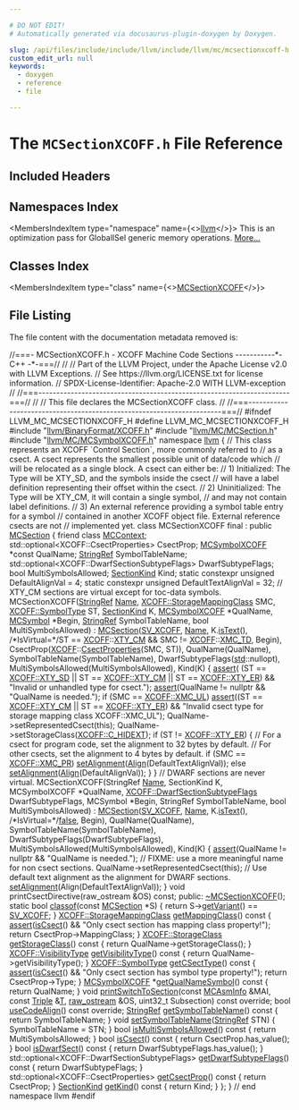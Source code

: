 ```yaml
---

# DO NOT EDIT!
# Automatically generated via docusaurus-plugin-doxygen by Doxygen.

slug: /api/files/include/include/llvm/include/llvm/mc/mcsectionxcoff-h
custom_edit_url: null
keywords:
  - doxygen
  - reference
  - file

---
```





# The `MCSectionXCOFF.h` File Reference

<DoxygenPage pluginConfig={pluginConfig}>



## Included Headers

<IncludesList>
<IncludesListItem
  filePath="llvm/BinaryFormat/XCOFF.h"
  permalink="/docs/api/files/include/include/llvm/include/llvm/binaryformat/xcoff-h"
  isLocal="true" />
<IncludesListItem
  filePath="llvm/MC/MCSection.h"
  permalink="/docs/api/files/include/include/llvm/include/llvm/mc/mcsection-h"
  isLocal="true" />
<IncludesListItem
  filePath="llvm/MC/MCSymbolXCOFF.h"
  permalink="/docs/api/files/include/include/llvm/include/llvm/mc/mcsymbolxcoff-h"
  isLocal="true" />
</IncludesList>

## Namespaces Index

<MembersIndex>

<MembersIndexItem
  type="namespace"
  name={<><a href="/docs/api/namespaces/llvm">llvm</a></>}>
This is an optimization pass for GlobalISel generic memory operations. <a href="/docs/api/namespaces/llvm/#details">More...</a>
</MembersIndexItem>

</MembersIndex>

## Classes Index

<MembersIndex>

<MembersIndexItem
  type="class"
  name={<><a href="/docs/api/classes/llvm/mcsectionxcoff">MCSectionXCOFF</a></>}>
</MembersIndexItem>

</MembersIndex>


## File Listing

The file content with the documentation metadata removed is:

<ProgramListing>

<Link id="l00001" /><CodeLine lineNumber="1"><span class="doxyHighlightComment">//===- MCSectionXCOFF.h - XCOFF Machine Code Sections -----------&#42;- C++ -&#42;-===//</span></CodeLine>
<Link id="l00002" /><CodeLine lineNumber="2"><span class="doxyHighlightComment">//</span></CodeLine>
<Link id="l00003" /><CodeLine lineNumber="3"><span class="doxyHighlightComment">// Part of the LLVM Project, under the Apache License v2.0 with LLVM Exceptions.</span></CodeLine>
<Link id="l00004" /><CodeLine lineNumber="4"><span class="doxyHighlightComment">// See https://llvm.org/LICENSE.txt for license information.</span></CodeLine>
<Link id="l00005" /><CodeLine lineNumber="5"><span class="doxyHighlightComment">// SPDX-License-Identifier: Apache-2.0 WITH LLVM-exception</span></CodeLine>
<Link id="l00006" /><CodeLine lineNumber="6"><span class="doxyHighlightComment">//</span></CodeLine>
<Link id="l00007" /><CodeLine lineNumber="7"><span class="doxyHighlightComment">//===----------------------------------------------------------------------===//</span></CodeLine>
<Link id="l00008" /><CodeLine lineNumber="8"><span class="doxyHighlightComment">//</span></CodeLine>
<Link id="l00009" /><CodeLine lineNumber="9"><span class="doxyHighlightComment">// This file declares the MCSectionXCOFF class.</span></CodeLine>
<Link id="l00010" /><CodeLine lineNumber="10"><span class="doxyHighlightComment">//</span></CodeLine>
<Link id="l00011" /><CodeLine lineNumber="11"><span class="doxyHighlightComment">//===----------------------------------------------------------------------===//</span></CodeLine>
<Link id="l00012" /><CodeLine lineNumber="12"></CodeLine>
<Link id="l00013" /><CodeLine lineNumber="13"><span class="doxyHighlightPreprocessor">#ifndef LLVM&#95;MC&#95;MCSECTIONXCOFF&#95;H</span></CodeLine>
<Link id="l00014" /><CodeLine lineNumber="14"><span class="doxyHighlightPreprocessor">#define LLVM&#95;MC&#95;MCSECTIONXCOFF&#95;H</span></CodeLine>
<Link id="l00015" /><CodeLine lineNumber="15"></CodeLine>
<Link id="l00016" /><CodeLine lineNumber="16"><span class="doxyHighlightPreprocessor">#include &quot;<a href="/docs/api/files/include/include/llvm/include/llvm/binaryformat/xcoff-h">llvm/BinaryFormat/XCOFF.h</a>&quot;</span></CodeLine>
<Link id="l00017" /><CodeLine lineNumber="17"><span class="doxyHighlightPreprocessor">#include &quot;<a href="/docs/api/files/include/include/llvm/include/llvm/mc/mcsection-h">llvm/MC/MCSection.h</a>&quot;</span></CodeLine>
<Link id="l00018" /><CodeLine lineNumber="18"><span class="doxyHighlightPreprocessor">#include &quot;<a href="/docs/api/files/include/include/llvm/include/llvm/mc/mcsymbolxcoff-h">llvm/MC/MCSymbolXCOFF.h</a>&quot;</span></CodeLine>
<Link id="l00019" /><CodeLine lineNumber="19"></CodeLine>
<Link id="l00020" /><CodeLine lineNumber="20"><span class="doxyHighlightKeyword">namespace </span><span class="doxyHighlight"><a href="/docs/api/namespaces/llvm">llvm</a> &#123;</span></CodeLine>
<Link id="l00021" /><CodeLine lineNumber="21"></CodeLine>
<Link id="l00022" /><CodeLine lineNumber="22"><span class="doxyHighlightComment">// This class represents an XCOFF &#96;Control Section&#96;, more commonly referred to</span></CodeLine>
<Link id="l00023" /><CodeLine lineNumber="23"><span class="doxyHighlightComment">// as a csect. A csect represents the smallest possible unit of data/code which</span></CodeLine>
<Link id="l00024" /><CodeLine lineNumber="24"><span class="doxyHighlightComment">// will be relocated as a single block. A csect can either be:</span></CodeLine>
<Link id="l00025" /><CodeLine lineNumber="25"><span class="doxyHighlightComment">// 1) Initialized: The Type will be XTY&#95;SD, and the symbols inside the csect</span></CodeLine>
<Link id="l00026" /><CodeLine lineNumber="26"><span class="doxyHighlightComment">//    will have a label definition representing their offset within the csect.</span></CodeLine>
<Link id="l00027" /><CodeLine lineNumber="27"><span class="doxyHighlightComment">// 2) Uninitialized: The Type will be XTY&#95;CM, it will contain a single symbol,</span></CodeLine>
<Link id="l00028" /><CodeLine lineNumber="28"><span class="doxyHighlightComment">//    and may not contain label definitions.</span></CodeLine>
<Link id="l00029" /><CodeLine lineNumber="29"><span class="doxyHighlightComment">// 3) An external reference providing a symbol table entry for a symbol</span></CodeLine>
<Link id="l00030" /><CodeLine lineNumber="30"><span class="doxyHighlightComment">//    contained in another XCOFF object file. External reference csects are not</span></CodeLine>
<Link id="l00031" /><CodeLine lineNumber="31"><span class="doxyHighlightComment">//    implemented yet.</span></CodeLine>
<Link id="l00032" /><CodeLine lineNumber="32" lineLink="/docs/api/classes/llvm/mcsectionxcoff"><span class="doxyHighlightKeyword">class </span><span class="doxyHighlight">MCSectionXCOFF final : </span><span class="doxyHighlightKeyword">public</span><span class="doxyHighlight"> <a href="/docs/api/classes/llvm/mcsection/#ad2c130ecb0e15e740bfad7eb61eb061e">MCSection</a> &#123;</span></CodeLine>
<Link id="l00033" /><CodeLine lineNumber="33" lineLink="/docs/api/classes/llvm/mcsectionxcoff/#a7862d2f746209c16291d7139dab55e00"><span class="doxyHighlight">  </span><span class="doxyHighlightKeyword">friend</span><span class="doxyHighlight"> </span><span class="doxyHighlightKeyword">class </span><span class="doxyHighlight"><a href="/docs/api/classes/llvm/mcsectionxcoff/#a7862d2f746209c16291d7139dab55e00">MCContext</a>;</span></CodeLine>
<Link id="l00034" /><CodeLine lineNumber="34"></CodeLine>
<Link id="l00035" /><CodeLine lineNumber="35"><span class="doxyHighlight">  std::optional&lt;XCOFF::CsectProperties&gt; CsectProp;</span></CodeLine>
<Link id="l00036" /><CodeLine lineNumber="36"><span class="doxyHighlight">  <a href="/docs/api/classes/llvm/mcsymbolxcoff">MCSymbolXCOFF</a> &#42;</span><span class="doxyHighlightKeyword">const</span><span class="doxyHighlight"> QualName;</span></CodeLine>
<Link id="l00037" /><CodeLine lineNumber="37"><span class="doxyHighlight">  <a href="/docs/api/classes/llvm/stringref">StringRef</a> SymbolTableName;</span></CodeLine>
<Link id="l00038" /><CodeLine lineNumber="38"><span class="doxyHighlight">  std::optional&lt;XCOFF::DwarfSectionSubtypeFlags&gt; DwarfSubtypeFlags;</span></CodeLine>
<Link id="l00039" /><CodeLine lineNumber="39"><span class="doxyHighlight">  </span><span class="doxyHighlightKeywordType">bool</span><span class="doxyHighlight"> MultiSymbolsAllowed;</span></CodeLine>
<Link id="l00040" /><CodeLine lineNumber="40"><span class="doxyHighlight">  <a href="/docs/api/classes/llvm/sectionkind">SectionKind</a> Kind;</span></CodeLine>
<Link id="l00041" /><CodeLine lineNumber="41"><span class="doxyHighlight">  </span><span class="doxyHighlightKeyword">static</span><span class="doxyHighlight"> </span><span class="doxyHighlightKeyword">constexpr</span><span class="doxyHighlight"> </span><span class="doxyHighlightKeywordType">unsigned</span><span class="doxyHighlight"> DefaultAlignVal = 4;</span></CodeLine>
<Link id="l00042" /><CodeLine lineNumber="42"><span class="doxyHighlight">  </span><span class="doxyHighlightKeyword">static</span><span class="doxyHighlight"> </span><span class="doxyHighlightKeyword">constexpr</span><span class="doxyHighlight"> </span><span class="doxyHighlightKeywordType">unsigned</span><span class="doxyHighlight"> DefaultTextAlignVal = 32;</span></CodeLine>
<Link id="l00043" /><CodeLine lineNumber="43"></CodeLine>
<Link id="l00044" /><CodeLine lineNumber="44"><span class="doxyHighlight">  </span><span class="doxyHighlightComment">// XTY&#95;CM sections are virtual except for toc-data symbols.</span></CodeLine>
<Link id="l00045" /><CodeLine lineNumber="45"><span class="doxyHighlight">  MCSectionXCOFF(<a href="/docs/api/classes/llvm/stringref">StringRef</a> <a href="/docs/api/classes/llvm/mcsection/#a93cf15fffef6e58ff9e85810de335dfe">Name</a>, <a href="/docs/api/namespaces/llvm/xcoff/#abf0ae26de1e332dddf7d1383bb68502c">XCOFF::StorageMappingClass</a> SMC,</span></CodeLine>
<Link id="l00046" /><CodeLine lineNumber="46"><span class="doxyHighlight">                 <a href="/docs/api/namespaces/llvm/xcoff/#ae6213556e13de39091f6861f199d7b1f">XCOFF::SymbolType</a> ST, <a href="/docs/api/classes/llvm/sectionkind">SectionKind</a> K, <a href="/docs/api/classes/llvm/mcsymbolxcoff">MCSymbolXCOFF</a> &#42;QualName,</span></CodeLine>
<Link id="l00047" /><CodeLine lineNumber="47"><span class="doxyHighlight">                 <a href="/docs/api/classes/llvm/mcsymbol">MCSymbol</a> &#42;Begin, <a href="/docs/api/classes/llvm/stringref">StringRef</a> SymbolTableName,</span></CodeLine>
<Link id="l00048" /><CodeLine lineNumber="48"><span class="doxyHighlight">                 </span><span class="doxyHighlightKeywordType">bool</span><span class="doxyHighlight"> MultiSymbolsAllowed)</span></CodeLine>
<Link id="l00049" /><CodeLine lineNumber="49"><span class="doxyHighlight">      : <a href="/docs/api/classes/llvm/mcsection/#ad2c130ecb0e15e740bfad7eb61eb061e">MCSection</a>(<a href="/docs/api/classes/llvm/mcsection/#afecf7c84b079ea5c169f71b6c06ece98a60f91836b77b5497f07e364fb0acbf64">SV&#95;XCOFF</a>, <a href="/docs/api/classes/llvm/mcsection/#a93cf15fffef6e58ff9e85810de335dfe">Name</a>, K.<a href="/docs/api/classes/llvm/mcsection/#a90366eeb65f96f6d6d6b721551c260df">isText</a>(),</span></CodeLine>
<Link id="l00050" /><CodeLine lineNumber="50"><span class="doxyHighlight">                  </span><span class="doxyHighlightComment">/&#42;IsVirtual=&#42;/</span><span class="doxyHighlight">ST == <a href="/docs/api/namespaces/llvm/xcoff">XCOFF</a>::<a href="/docs/api/namespaces/llvm/xcoff/#ae6213556e13de39091f6861f199d7b1fa533de1d99e6b391e90e30a38b9e3a954">XTY&#95;CM</a> &amp;&amp; SMC != <a href="/docs/api/namespaces/llvm/xcoff">XCOFF</a>::<a href="/docs/api/namespaces/llvm/xcoff/#abf0ae26de1e332dddf7d1383bb68502caa250286dfb78ab47b0ba96d5b0f9bc51">XMC&#95;TD</a>,</span></CodeLine>
<Link id="l00051" /><CodeLine lineNumber="51"><span class="doxyHighlight">                  Begin),</span></CodeLine>
<Link id="l00052" /><CodeLine lineNumber="52"><span class="doxyHighlight">        CsectProp(<a href="/docs/api/namespaces/llvm/xcoff">XCOFF</a>::<a href="/docs/api/structs/llvm/xcoff/csectproperties">CsectProperties</a>(SMC, ST)), QualName(QualName),</span></CodeLine>
<Link id="l00053" /><CodeLine lineNumber="53"><span class="doxyHighlight">        SymbolTableName(SymbolTableName), DwarfSubtypeFlags(<a href="/docs/api/namespaces/std">std</a>::nullopt),</span></CodeLine>
<Link id="l00054" /><CodeLine lineNumber="54"><span class="doxyHighlight">        MultiSymbolsAllowed(MultiSymbolsAllowed), Kind(K) &#123;</span></CodeLine>
<Link id="l00055" /><CodeLine lineNumber="55"><span class="doxyHighlight">    <a href="/docs/api/files/lib/lib/target/lib/target/amdgpu/silowercontrolflow-cpp/#a4868c5d81c5ccc98c47aeab6244346a0">assert</a>(</span></CodeLine>
<Link id="l00056" /><CodeLine lineNumber="56"><span class="doxyHighlight">        (ST == <a href="/docs/api/namespaces/llvm/xcoff/#ae6213556e13de39091f6861f199d7b1fabc703e0e4100086f310d23f214a3cf03">XCOFF::XTY&#95;SD</a> || ST == <a href="/docs/api/namespaces/llvm/xcoff/#ae6213556e13de39091f6861f199d7b1fa533de1d99e6b391e90e30a38b9e3a954">XCOFF::XTY&#95;CM</a> || ST == <a href="/docs/api/namespaces/llvm/xcoff/#ae6213556e13de39091f6861f199d7b1fad8a6731bed03a3891075d7ba162f83ba">XCOFF::XTY&#95;ER</a>) &amp;&amp;</span></CodeLine>
<Link id="l00057" /><CodeLine lineNumber="57"><span class="doxyHighlight">        </span><span class="doxyHighlightStringLiteral">&quot;Invalid or unhandled type for csect.&quot;</span><span class="doxyHighlight">);</span></CodeLine>
<Link id="l00058" /><CodeLine lineNumber="58"><span class="doxyHighlight">    <a href="/docs/api/files/lib/lib/target/lib/target/amdgpu/silowercontrolflow-cpp/#a4868c5d81c5ccc98c47aeab6244346a0">assert</a>(QualName != </span><span class="doxyHighlightKeyword">nullptr</span><span class="doxyHighlight"> &amp;&amp; </span><span class="doxyHighlightStringLiteral">&quot;QualName is needed.&quot;</span><span class="doxyHighlight">);</span></CodeLine>
<Link id="l00059" /><CodeLine lineNumber="59"><span class="doxyHighlight">    </span><span class="doxyHighlightKeywordFlow">if</span><span class="doxyHighlight"> (SMC == <a href="/docs/api/namespaces/llvm/xcoff/#abf0ae26de1e332dddf7d1383bb68502cab35fc11d2968b541a2442c6138a1ba09">XCOFF::XMC&#95;UL</a>)</span></CodeLine>
<Link id="l00060" /><CodeLine lineNumber="60"><span class="doxyHighlight">      <a href="/docs/api/files/lib/lib/target/lib/target/amdgpu/silowercontrolflow-cpp/#a4868c5d81c5ccc98c47aeab6244346a0">assert</a>((ST == <a href="/docs/api/namespaces/llvm/xcoff/#ae6213556e13de39091f6861f199d7b1fa533de1d99e6b391e90e30a38b9e3a954">XCOFF::XTY&#95;CM</a> || ST == <a href="/docs/api/namespaces/llvm/xcoff/#ae6213556e13de39091f6861f199d7b1fad8a6731bed03a3891075d7ba162f83ba">XCOFF::XTY&#95;ER</a>) &amp;&amp;</span></CodeLine>
<Link id="l00061" /><CodeLine lineNumber="61"><span class="doxyHighlight">             </span><span class="doxyHighlightStringLiteral">&quot;Invalid csect type for storage mapping class XCOFF::XMC&#95;UL&quot;</span><span class="doxyHighlight">);</span></CodeLine>
<Link id="l00062" /><CodeLine lineNumber="62"></CodeLine>
<Link id="l00063" /><CodeLine lineNumber="63"><span class="doxyHighlight">    QualName-&gt;setRepresentedCsect(</span><span class="doxyHighlightKeyword">this</span><span class="doxyHighlight">);</span></CodeLine>
<Link id="l00064" /><CodeLine lineNumber="64"><span class="doxyHighlight">    QualName-&gt;setStorageClass(<a href="/docs/api/namespaces/llvm/xcoff/#abcfbfa374a3d08b4ee55f054ceb27a70aeffba1492a002e3d506d9eca64672a24">XCOFF::C&#95;HIDEXT</a>);</span></CodeLine>
<Link id="l00065" /><CodeLine lineNumber="65"><span class="doxyHighlight">    </span><span class="doxyHighlightKeywordFlow">if</span><span class="doxyHighlight"> (ST != <a href="/docs/api/namespaces/llvm/xcoff/#ae6213556e13de39091f6861f199d7b1fad8a6731bed03a3891075d7ba162f83ba">XCOFF::XTY&#95;ER</a>) &#123;</span></CodeLine>
<Link id="l00066" /><CodeLine lineNumber="66"><span class="doxyHighlight">      </span><span class="doxyHighlightComment">// For a csect for program code, set the alignment to 32 bytes by default.</span></CodeLine>
<Link id="l00067" /><CodeLine lineNumber="67"><span class="doxyHighlight">      </span><span class="doxyHighlightComment">// For other csects, set the alignment to 4 bytes by default.</span></CodeLine>
<Link id="l00068" /><CodeLine lineNumber="68"><span class="doxyHighlight">      </span><span class="doxyHighlightKeywordFlow">if</span><span class="doxyHighlight"> (SMC == <a href="/docs/api/namespaces/llvm/xcoff/#abf0ae26de1e332dddf7d1383bb68502cac7850ad5e926ed392928b68832be764e">XCOFF::XMC&#95;PR</a>)</span></CodeLine>
<Link id="l00069" /><CodeLine lineNumber="69"><span class="doxyHighlight">        <a href="/docs/api/classes/llvm/mcsection/#a028a2916c58908b43c9866673f0b651c">setAlignment</a>(<a href="/docs/api/structs/llvm/align">Align</a>(DefaultTextAlignVal));</span></CodeLine>
<Link id="l00070" /><CodeLine lineNumber="70"><span class="doxyHighlight">      </span><span class="doxyHighlightKeywordFlow">else</span></CodeLine>
<Link id="l00071" /><CodeLine lineNumber="71"><span class="doxyHighlight">        <a href="/docs/api/classes/llvm/mcsection/#a028a2916c58908b43c9866673f0b651c">setAlignment</a>(<a href="/docs/api/structs/llvm/align">Align</a>(DefaultAlignVal));</span></CodeLine>
<Link id="l00072" /><CodeLine lineNumber="72"><span class="doxyHighlight">    &#125;</span></CodeLine>
<Link id="l00073" /><CodeLine lineNumber="73"><span class="doxyHighlight">  &#125;</span></CodeLine>
<Link id="l00074" /><CodeLine lineNumber="74"></CodeLine>
<Link id="l00075" /><CodeLine lineNumber="75"><span class="doxyHighlight">  </span><span class="doxyHighlightComment">// DWARF sections are never virtual.</span></CodeLine>
<Link id="l00076" /><CodeLine lineNumber="76"><span class="doxyHighlight">  MCSectionXCOFF(StringRef <a href="/docs/api/classes/llvm/mcsection/#a93cf15fffef6e58ff9e85810de335dfe">Name</a>, SectionKind K, MCSymbolXCOFF &#42;QualName,</span></CodeLine>
<Link id="l00077" /><CodeLine lineNumber="77"><span class="doxyHighlight">                 <a href="/docs/api/namespaces/llvm/xcoff/#a0456b0e88222c998e39b69d80338a440">XCOFF::DwarfSectionSubtypeFlags</a> DwarfSubtypeFlags,</span></CodeLine>
<Link id="l00078" /><CodeLine lineNumber="78"><span class="doxyHighlight">                 MCSymbol &#42;Begin, StringRef SymbolTableName,</span></CodeLine>
<Link id="l00079" /><CodeLine lineNumber="79"><span class="doxyHighlight">                 </span><span class="doxyHighlightKeywordType">bool</span><span class="doxyHighlight"> MultiSymbolsAllowed)</span></CodeLine>
<Link id="l00080" /><CodeLine lineNumber="80"><span class="doxyHighlight">      : <a href="/docs/api/classes/llvm/mcsection/#ad2c130ecb0e15e740bfad7eb61eb061e">MCSection</a>(<a href="/docs/api/classes/llvm/mcsection/#afecf7c84b079ea5c169f71b6c06ece98a60f91836b77b5497f07e364fb0acbf64">SV&#95;XCOFF</a>, <a href="/docs/api/classes/llvm/mcsection/#a93cf15fffef6e58ff9e85810de335dfe">Name</a>, K.<a href="/docs/api/classes/llvm/mcsection/#a90366eeb65f96f6d6d6b721551c260df">isText</a>(), </span><span class="doxyHighlightComment">/&#42;IsVirtual=&#42;/</span><span class="doxyHighlight"><a href="/docs/api/namespaces/false">false</a>, Begin),</span></CodeLine>
<Link id="l00081" /><CodeLine lineNumber="81"><span class="doxyHighlight">        QualName(QualName), SymbolTableName(SymbolTableName),</span></CodeLine>
<Link id="l00082" /><CodeLine lineNumber="82"><span class="doxyHighlight">        DwarfSubtypeFlags(DwarfSubtypeFlags),</span></CodeLine>
<Link id="l00083" /><CodeLine lineNumber="83"><span class="doxyHighlight">        MultiSymbolsAllowed(MultiSymbolsAllowed), Kind(K) &#123;</span></CodeLine>
<Link id="l00084" /><CodeLine lineNumber="84"><span class="doxyHighlight">    <a href="/docs/api/files/lib/lib/target/lib/target/amdgpu/silowercontrolflow-cpp/#a4868c5d81c5ccc98c47aeab6244346a0">assert</a>(QualName != </span><span class="doxyHighlightKeyword">nullptr</span><span class="doxyHighlight"> &amp;&amp; </span><span class="doxyHighlightStringLiteral">&quot;QualName is needed.&quot;</span><span class="doxyHighlight">);</span></CodeLine>
<Link id="l00085" /><CodeLine lineNumber="85"></CodeLine>
<Link id="l00086" /><CodeLine lineNumber="86"><span class="doxyHighlight">    </span><span class="doxyHighlightComment">// FIXME: use a more meaningful name for non csect sections.</span></CodeLine>
<Link id="l00087" /><CodeLine lineNumber="87"><span class="doxyHighlight">    QualName-&gt;setRepresentedCsect(</span><span class="doxyHighlightKeyword">this</span><span class="doxyHighlight">);</span></CodeLine>
<Link id="l00088" /><CodeLine lineNumber="88"></CodeLine>
<Link id="l00089" /><CodeLine lineNumber="89"><span class="doxyHighlight">    </span><span class="doxyHighlightComment">// Use default text alignment as the alignment for DWARF sections.</span></CodeLine>
<Link id="l00090" /><CodeLine lineNumber="90"><span class="doxyHighlight">    <a href="/docs/api/classes/llvm/mcsection/#a028a2916c58908b43c9866673f0b651c">setAlignment</a>(Align(DefaultTextAlignVal));</span></CodeLine>
<Link id="l00091" /><CodeLine lineNumber="91"><span class="doxyHighlight">  &#125;</span></CodeLine>
<Link id="l00092" /><CodeLine lineNumber="92"></CodeLine>
<Link id="l00093" /><CodeLine lineNumber="93"><span class="doxyHighlight">  </span><span class="doxyHighlightKeywordType">void</span><span class="doxyHighlight"> printCsectDirective(raw&#95;ostream &amp;OS) </span><span class="doxyHighlightKeyword">const</span><span class="doxyHighlight">;</span></CodeLine>
<Link id="l00094" /><CodeLine lineNumber="94"></CodeLine>
<Link id="l00095" /><CodeLine lineNumber="95"><span class="doxyHighlightKeyword">public</span><span class="doxyHighlight">:</span></CodeLine>
<Link id="l00096" /><CodeLine lineNumber="96" lineLink="/docs/api/classes/llvm/mcsectionxcoff/#a37a7c151191705bb794ef47e0e60ecc2"><span class="doxyHighlight">  <a href="/docs/api/classes/llvm/mcsectionxcoff/#a37a7c151191705bb794ef47e0e60ecc2">~MCSectionXCOFF</a>();</span></CodeLine>
<Link id="l00097" /><CodeLine lineNumber="97"></CodeLine>
<Link id="l00098" /><CodeLine lineNumber="98" lineLink="/docs/api/classes/llvm/mcsectionxcoff/#a8c48247612d42f94b186a1ace5435430"><span class="doxyHighlight">  </span><span class="doxyHighlightKeyword">static</span><span class="doxyHighlight"> </span><span class="doxyHighlightKeywordType">bool</span><span class="doxyHighlight"> <a href="/docs/api/classes/llvm/mcsectionxcoff/#a8c48247612d42f94b186a1ace5435430">classof</a>(</span><span class="doxyHighlightKeyword">const</span><span class="doxyHighlight"> <a href="/docs/api/classes/llvm/mcsection/#ad2c130ecb0e15e740bfad7eb61eb061e">MCSection</a> &#42;S) &#123;</span></CodeLine>
<Link id="l00099" /><CodeLine lineNumber="99"><span class="doxyHighlight">    </span><span class="doxyHighlightKeywordFlow">return</span><span class="doxyHighlight"> S-&gt;<a href="/docs/api/classes/llvm/mcsection/#a2337a53a051cfed7b9fc29a4eb1e5f1c">getVariant</a>() == <a href="/docs/api/classes/llvm/mcsection/#afecf7c84b079ea5c169f71b6c06ece98a60f91836b77b5497f07e364fb0acbf64">SV&#95;XCOFF</a>;</span></CodeLine>
<Link id="l00100" /><CodeLine lineNumber="100"><span class="doxyHighlight">  &#125;</span></CodeLine>
<Link id="l00101" /><CodeLine lineNumber="101"></CodeLine>
<Link id="l00102" /><CodeLine lineNumber="102" lineLink="/docs/api/classes/llvm/mcsectionxcoff/#a8143019360c426d2ad94cfa1f0d4dab3"><span class="doxyHighlight">  <a href="/docs/api/namespaces/llvm/xcoff/#abf0ae26de1e332dddf7d1383bb68502c">XCOFF::StorageMappingClass</a> <a href="/docs/api/classes/llvm/mcsectionxcoff/#a8143019360c426d2ad94cfa1f0d4dab3">getMappingClass</a>()</span><span class="doxyHighlightKeyword"> const </span><span class="doxyHighlight">&#123;</span></CodeLine>
<Link id="l00103" /><CodeLine lineNumber="103"><span class="doxyHighlight">    <a href="/docs/api/files/lib/lib/target/lib/target/amdgpu/silowercontrolflow-cpp/#a4868c5d81c5ccc98c47aeab6244346a0">assert</a>(<a href="/docs/api/classes/llvm/mcsectionxcoff/#a3ac4f56598f75c6b5d49836c11e061ed">isCsect</a>() &amp;&amp; </span><span class="doxyHighlightStringLiteral">&quot;Only csect section has mapping class property!&quot;</span><span class="doxyHighlight">);</span></CodeLine>
<Link id="l00104" /><CodeLine lineNumber="104"><span class="doxyHighlight">    </span><span class="doxyHighlightKeywordFlow">return</span><span class="doxyHighlight"> CsectProp-&gt;MappingClass;</span></CodeLine>
<Link id="l00105" /><CodeLine lineNumber="105"><span class="doxyHighlight">  &#125;</span></CodeLine>
<Link id="l00106" /><CodeLine lineNumber="106" lineLink="/docs/api/classes/llvm/mcsectionxcoff/#a7bd528c015d84e56a894912672bbb43e"><span class="doxyHighlight">  <a href="/docs/api/namespaces/llvm/xcoff/#abcfbfa374a3d08b4ee55f054ceb27a70">XCOFF::StorageClass</a> <a href="/docs/api/classes/llvm/mcsectionxcoff/#a7bd528c015d84e56a894912672bbb43e">getStorageClass</a>()</span><span class="doxyHighlightKeyword"> const </span><span class="doxyHighlight">&#123;</span></CodeLine>
<Link id="l00107" /><CodeLine lineNumber="107"><span class="doxyHighlight">    </span><span class="doxyHighlightKeywordFlow">return</span><span class="doxyHighlight"> QualName-&gt;getStorageClass();</span></CodeLine>
<Link id="l00108" /><CodeLine lineNumber="108"><span class="doxyHighlight">  &#125;</span></CodeLine>
<Link id="l00109" /><CodeLine lineNumber="109" lineLink="/docs/api/classes/llvm/mcsectionxcoff/#a4506a1b94aa7eb3aeeac129250e4f4d7"><span class="doxyHighlight">  <a href="/docs/api/namespaces/llvm/xcoff/#a8a4cb520e5c6a7e39926cfe8dae0b73e">XCOFF::VisibilityType</a> <a href="/docs/api/classes/llvm/mcsectionxcoff/#a4506a1b94aa7eb3aeeac129250e4f4d7">getVisibilityType</a>()</span><span class="doxyHighlightKeyword"> const </span><span class="doxyHighlight">&#123;</span></CodeLine>
<Link id="l00110" /><CodeLine lineNumber="110"><span class="doxyHighlight">    </span><span class="doxyHighlightKeywordFlow">return</span><span class="doxyHighlight"> QualName-&gt;getVisibilityType();</span></CodeLine>
<Link id="l00111" /><CodeLine lineNumber="111"><span class="doxyHighlight">  &#125;</span></CodeLine>
<Link id="l00112" /><CodeLine lineNumber="112" lineLink="/docs/api/classes/llvm/mcsectionxcoff/#af79b6732b23bd4070d16bc96bfbdbb15"><span class="doxyHighlight">  <a href="/docs/api/namespaces/llvm/xcoff/#ae6213556e13de39091f6861f199d7b1f">XCOFF::SymbolType</a> <a href="/docs/api/classes/llvm/mcsectionxcoff/#af79b6732b23bd4070d16bc96bfbdbb15">getCSectType</a>()</span><span class="doxyHighlightKeyword"> const </span><span class="doxyHighlight">&#123;</span></CodeLine>
<Link id="l00113" /><CodeLine lineNumber="113"><span class="doxyHighlight">    <a href="/docs/api/files/lib/lib/target/lib/target/amdgpu/silowercontrolflow-cpp/#a4868c5d81c5ccc98c47aeab6244346a0">assert</a>(<a href="/docs/api/classes/llvm/mcsectionxcoff/#a3ac4f56598f75c6b5d49836c11e061ed">isCsect</a>() &amp;&amp; </span><span class="doxyHighlightStringLiteral">&quot;Only csect section has symbol type property!&quot;</span><span class="doxyHighlight">);</span></CodeLine>
<Link id="l00114" /><CodeLine lineNumber="114"><span class="doxyHighlight">    </span><span class="doxyHighlightKeywordFlow">return</span><span class="doxyHighlight"> CsectProp-&gt;Type;</span></CodeLine>
<Link id="l00115" /><CodeLine lineNumber="115"><span class="doxyHighlight">  &#125;</span></CodeLine>
<Link id="l00116" /><CodeLine lineNumber="116" lineLink="/docs/api/classes/llvm/mcsectionxcoff/#a8681532d1e34a00500cd1da99179878f"><span class="doxyHighlight">  <a href="/docs/api/classes/llvm/mcsymbolxcoff">MCSymbolXCOFF</a> &#42;<a href="/docs/api/classes/llvm/mcsectionxcoff/#a8681532d1e34a00500cd1da99179878f">getQualNameSymbol</a>()</span><span class="doxyHighlightKeyword"> const </span><span class="doxyHighlight">&#123; </span><span class="doxyHighlightKeywordFlow">return</span><span class="doxyHighlight"> QualName; &#125;</span></CodeLine>
<Link id="l00117" /><CodeLine lineNumber="117"></CodeLine>
<Link id="l00118" /><CodeLine lineNumber="118"><span class="doxyHighlight">  </span><span class="doxyHighlightKeywordType">void</span><span class="doxyHighlight"> <a href="/docs/api/classes/llvm/mcsectionxcoff/#ac7bf23262f398f691573404e6d3b6681">printSwitchToSection</a>(</span><span class="doxyHighlightKeyword">const</span><span class="doxyHighlight"> <a href="/docs/api/classes/llvm/mcasminfo">MCAsmInfo</a> &amp;MAI, </span><span class="doxyHighlightKeyword">const</span><span class="doxyHighlight"> <a href="/docs/api/classes/llvm/triple">Triple</a> &amp;<a href="/docs/api/files/lib/lib/target/lib/target/mips/mips16isellowering-cpp/#a0acb682b8260ab1c60b918599864e2e5">T</a>,</span></CodeLine>
<Link id="l00119" /><CodeLine lineNumber="119"><span class="doxyHighlight">                            <a href="/docs/api/classes/llvm/raw-ostream">raw&#95;ostream</a> &amp;OS,</span></CodeLine>
<Link id="l00120" /><CodeLine lineNumber="120"><span class="doxyHighlight">                            uint32&#95;t Subsection) </span><span class="doxyHighlightKeyword">const override</span><span class="doxyHighlight">;</span></CodeLine>
<Link id="l00121" /><CodeLine lineNumber="121"><span class="doxyHighlight">  </span><span class="doxyHighlightKeywordType">bool</span><span class="doxyHighlight"> <a href="/docs/api/classes/llvm/mcsectionxcoff/#aca55cedbb09d4be7f32f2c9abe4b0864">useCodeAlign</a>() </span><span class="doxyHighlightKeyword">const override</span><span class="doxyHighlight">;</span></CodeLine>
<Link id="l00122" /><CodeLine lineNumber="122" lineLink="/docs/api/classes/llvm/mcsectionxcoff/#a3f3eab4d731022e20e958070c5869e5c"><span class="doxyHighlight">  <a href="/docs/api/classes/llvm/stringref">StringRef</a> <a href="/docs/api/classes/llvm/mcsectionxcoff/#a3f3eab4d731022e20e958070c5869e5c">getSymbolTableName</a>()</span><span class="doxyHighlightKeyword"> const </span><span class="doxyHighlight">&#123; </span><span class="doxyHighlightKeywordFlow">return</span><span class="doxyHighlight"> SymbolTableName; &#125;</span></CodeLine>
<Link id="l00123" /><CodeLine lineNumber="123" lineLink="/docs/api/classes/llvm/mcsectionxcoff/#a7a792bb1b80cea60fc7e384d685fb964"><span class="doxyHighlight">  </span><span class="doxyHighlightKeywordType">void</span><span class="doxyHighlight"> <a href="/docs/api/classes/llvm/mcsectionxcoff/#a7a792bb1b80cea60fc7e384d685fb964">setSymbolTableName</a>(<a href="/docs/api/classes/llvm/stringref">StringRef</a> STN) &#123; SymbolTableName = STN; &#125;</span></CodeLine>
<Link id="l00124" /><CodeLine lineNumber="124" lineLink="/docs/api/classes/llvm/mcsectionxcoff/#a0ce795092c33264940541697d9e73e61"><span class="doxyHighlight">  </span><span class="doxyHighlightKeywordType">bool</span><span class="doxyHighlight"> <a href="/docs/api/classes/llvm/mcsectionxcoff/#a0ce795092c33264940541697d9e73e61">isMultiSymbolsAllowed</a>()</span><span class="doxyHighlightKeyword"> const </span><span class="doxyHighlight">&#123; </span><span class="doxyHighlightKeywordFlow">return</span><span class="doxyHighlight"> MultiSymbolsAllowed; &#125;</span></CodeLine>
<Link id="l00125" /><CodeLine lineNumber="125" lineLink="/docs/api/classes/llvm/mcsectionxcoff/#a3ac4f56598f75c6b5d49836c11e061ed"><span class="doxyHighlight">  </span><span class="doxyHighlightKeywordType">bool</span><span class="doxyHighlight"> <a href="/docs/api/classes/llvm/mcsectionxcoff/#a3ac4f56598f75c6b5d49836c11e061ed">isCsect</a>()</span><span class="doxyHighlightKeyword"> const </span><span class="doxyHighlight">&#123; </span><span class="doxyHighlightKeywordFlow">return</span><span class="doxyHighlight"> CsectProp.has&#95;value(); &#125;</span></CodeLine>
<Link id="l00126" /><CodeLine lineNumber="126" lineLink="/docs/api/classes/llvm/mcsectionxcoff/#ae538f63652f13d7c429f7c1eafd31dd6"><span class="doxyHighlight">  </span><span class="doxyHighlightKeywordType">bool</span><span class="doxyHighlight"> <a href="/docs/api/classes/llvm/mcsectionxcoff/#ae538f63652f13d7c429f7c1eafd31dd6">isDwarfSect</a>()</span><span class="doxyHighlightKeyword"> const </span><span class="doxyHighlight">&#123; </span><span class="doxyHighlightKeywordFlow">return</span><span class="doxyHighlight"> DwarfSubtypeFlags.has&#95;value(); &#125;</span></CodeLine>
<Link id="l00127" /><CodeLine lineNumber="127" lineLink="/docs/api/classes/llvm/mcsectionxcoff/#a57c751d7620f54aa68752d4dc60c2982"><span class="doxyHighlight">  std::optional&lt;XCOFF::DwarfSectionSubtypeFlags&gt; <a href="/docs/api/classes/llvm/mcsectionxcoff/#a57c751d7620f54aa68752d4dc60c2982">getDwarfSubtypeFlags</a>()</span><span class="doxyHighlightKeyword"> const </span><span class="doxyHighlight">&#123;</span></CodeLine>
<Link id="l00128" /><CodeLine lineNumber="128"><span class="doxyHighlight">    </span><span class="doxyHighlightKeywordFlow">return</span><span class="doxyHighlight"> DwarfSubtypeFlags;</span></CodeLine>
<Link id="l00129" /><CodeLine lineNumber="129"><span class="doxyHighlight">  &#125;</span></CodeLine>
<Link id="l00130" /><CodeLine lineNumber="130" lineLink="/docs/api/classes/llvm/mcsectionxcoff/#a0121ebc91528edf86f6164b1053018c6"><span class="doxyHighlight">  std::optional&lt;XCOFF::CsectProperties&gt; <a href="/docs/api/classes/llvm/mcsectionxcoff/#a0121ebc91528edf86f6164b1053018c6">getCsectProp</a>()</span><span class="doxyHighlightKeyword"> const </span><span class="doxyHighlight">&#123;</span></CodeLine>
<Link id="l00131" /><CodeLine lineNumber="131"><span class="doxyHighlight">    </span><span class="doxyHighlightKeywordFlow">return</span><span class="doxyHighlight"> CsectProp;</span></CodeLine>
<Link id="l00132" /><CodeLine lineNumber="132"><span class="doxyHighlight">  &#125;</span></CodeLine>
<Link id="l00133" /><CodeLine lineNumber="133" lineLink="/docs/api/classes/llvm/mcsectionxcoff/#a7f037f6746d5c290f05b3e6505b52585"><span class="doxyHighlight">  <a href="/docs/api/classes/llvm/sectionkind">SectionKind</a> <a href="/docs/api/classes/llvm/mcsectionxcoff/#a7f037f6746d5c290f05b3e6505b52585">getKind</a>()</span><span class="doxyHighlightKeyword"> const </span><span class="doxyHighlight">&#123; </span><span class="doxyHighlightKeywordFlow">return</span><span class="doxyHighlight"> Kind; &#125;</span></CodeLine>
<Link id="l00134" /><CodeLine lineNumber="134"><span class="doxyHighlight">&#125;;</span></CodeLine>
<Link id="l00135" /><CodeLine lineNumber="135"></CodeLine>
<Link id="l00136" /><CodeLine lineNumber="136"><span class="doxyHighlight">&#125; </span><span class="doxyHighlightComment">// end namespace llvm</span></CodeLine>
<Link id="l00137" /><CodeLine lineNumber="137"></CodeLine>
<Link id="l00138" /><CodeLine lineNumber="138"><span class="doxyHighlightPreprocessor">#endif</span></CodeLine>

</ProgramListing>


</DoxygenPage>
